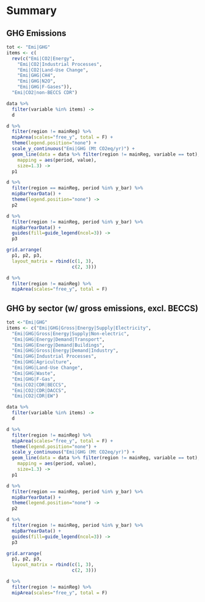 # Summary

## GHG Emissions

```r
tot <- "Emi|GHG"
items <- c(
  rev(c("Emi|CO2|Energy",
    "Emi|CO2|Industrial Processes",
    "Emi|CO2|Land-Use Change",
    "Emi|GHG|CH4",
    "Emi|GHG|N2O",
    "Emi|GHG|F-Gases")),
  "Emi|CO2|non-BECCS CDR")

data %>% 
  filter(variable %in% items) ->
  d

d %>% 
  filter(region != mainReg) %>% 
  mipArea(scales="free_y", total = F) + 
  theme(legend.position="none") + 
  scale_y_continuous("Emi|GHG (Mt CO2eq/yr)") +
  geom_line(data = data %>% filter(region != mainReg, variable == tot), 
    mapping = aes(period, value),
    size=1.3) ->
  p1

d %>% 
  filter(region == mainReg, period %in% y_bar) %>% 
  mipBarYearData() +
  theme(legend.position="none") ->
  p2

d %>% 
  filter(region != mainReg, period %in% y_bar) %>% 
  mipBarYearData() +
  guides(fill=guide_legend(ncol=3)) ->
  p3

grid.arrange(
  p1, p2, p3,
  layout_matrix = rbind(c(1, 3),
                        c(2, 3)))
```

```r
d %>% 
  filter(region != mainReg) %>% 
  mipArea(scales="free_y", total = F)
```

## GHG by sector (w/ gross emissions, excl. BECCS)

```r
tot <-"Emi|GHG"
items <- c("Emi|GHG|Gross|Energy|Supply|Electricity",
  "Emi|GHG|Gross|Energy|Supply|Non-electric",
  "Emi|GHG|Energy|Demand|Transport",
  "Emi|GHG|Energy|Demand|Buildings",
  "Emi|GHG|Gross|Energy|Demand|Industry",
  "Emi|GHG|Industrial Processes",
  "Emi|GHG|Agriculture",
  "Emi|GHG|Land-Use Change",
  "Emi|GHG|Waste",
  "Emi|GHG|F-Gas",
  "Emi|CO2|CDR|BECCS",
  "Emi|CO2|CDR|DACCS",
  "Emi|CO2|CDR|EW")

data %>% 
  filter(variable %in% items) ->
  d

d %>% 
  filter(region != mainReg) %>% 
  mipArea(scales="free_y", total = F) + 
  theme(legend.position="none") + 
  scale_y_continuous("Emi|GHG (Mt CO2eq/yr)") +
  geom_line(data = data %>% filter(region != mainReg, variable == tot), 
    mapping = aes(period, value),
    size=1.3) ->
  p1

d %>% 
  filter(region == mainReg, period %in% y_bar) %>% 
  mipBarYearData() +
  theme(legend.position="none") ->
  p2

d %>% 
  filter(region != mainReg, period %in% y_bar) %>% 
  mipBarYearData() +
  guides(fill=guide_legend(ncol=3)) ->
  p3

grid.arrange(
  p1, p2, p3,
  layout_matrix = rbind(c(1, 3),
                        c(2, 3)))

d %>% 
  filter(region != mainReg) %>% 
  mipArea(scales="free_y", total = F)
```


